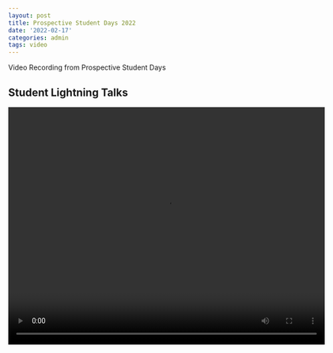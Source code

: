 ```yaml
---
layout: post
title: Prospective Student Days 2022
date: '2022-02-17'
categories: admin
tags: video
---
```



Video Recording from Prospective Student Days


## Student Lightning Talks

<html>
<body>

<video width="640" height="480" controls>
  <source src="https://gannet.fish.washington.edu/seashell/snaps/LightningTalks.mp4" type="video/mp4">
  Your browser does not support the video tag.
</video>

</body>
</html>



## GPA GPC Q & A

<html>
<body>

<video width="640" height="480" controls>
  <source src="https://gannet.fish.washington.edu/seashell/snaps/GPAC_QA.mp4" type="video/mp4">
  Your browser does not support the video tag.
</video>

</body>
</html>
